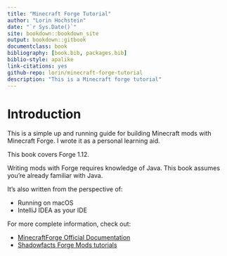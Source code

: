 ```yaml
--- 
title: "Minecraft Forge Tutorial"
author: "Lorin Hochstein"
date: "`r Sys.Date()`"
site: bookdown::bookdown_site
output: bookdown::gitbook
documentclass: book
bibliography: [book.bib, packages.bib]
biblio-style: apalike
link-citations: yes
github-repo: lorin/minecraft-forge-tutorial
description: "This is a Minecraft forge tutorial"
---
```


# Introduction

This is a simple up and running guide for building Minecraft mods with
Minecraft Forge. I wrote it as a personal learning aid.

This book covers Forge 1.12.

Writing mods with Forge requires knowledge of Java. This book assumes you're
already familiar with Java.

It's also written from the perspective of:

* Running on macOS
* IntelliJ IDEA as your IDE


For more complete information, check out:

* [MinecraftForge Official Documentation](http://mcforge.readthedocs.io/en/latest/)
* [Shadowfacts Forge Mods tutorials](https://shadowfacts.net/tutorials/)
